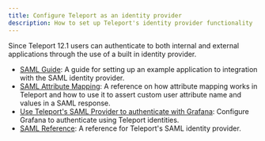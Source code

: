 ```yaml
---
title: Configure Teleport as an identity provider
description: How to set up Teleport's identity provider functionality
---
```


Since Teleport 12.1 users can authenticate to both internal and external applications
through the use of a built in identity provider.

- [SAML Guide](./idps/saml-guide.mdx): A guide for setting up an example application to integration with the SAML identity provider.
- [SAML Attribute Mapping](./idps/saml-attribute-mapping.mdx): A reference on how attribute mapping works in Teleport and how to
use it to assert custom user attribute name and values in a SAML response.
- [Use Teleport's SAML Provider to authenticate with Grafana](./idps/saml-grafana.mdx): Configure Grafana to authenticate using Teleport identities.
- [SAML Reference](./idps/saml-reference.mdx): A reference for Teleport's SAML identity provider.
